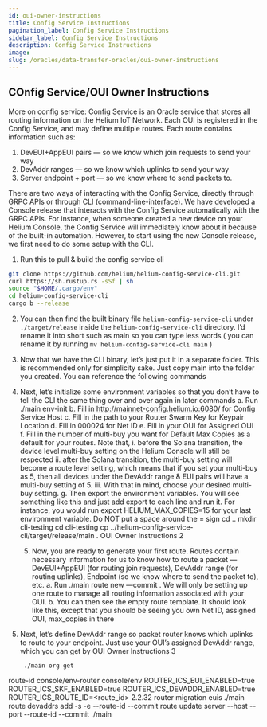 ```yaml
---
id: oui-owner-instructions
title: Config Service Instructions
pagination_label: Config Service Instructions
sidebar_label: Config Service Instructions
description: Config Service Instructions
image:
slug: /oracles/data-transfer-oracles/oui-owner-instructions
---
```



## COnfig Service/OUI Owner Instructions

More on config service:
Config Service is an Oracle service that stores all routing information on the Helium IoT Network. Each OUI is registered in the Config Service, and may define multiple routes. 
Each route contains information such as:
1. DevEUI+AppEUI pairs — so we know which join requests to send your way
2. DevAddr ranges — so we know which uplinks to send your way
3. Server endpoint + port — so we know where to send packets to.

There are two ways of interacting with the Config Service, directly through GRPC APIs or through CLI (command-line-interface). We have developed a Console release that interacts with the Config Service automatically with the GRPC APIs. For instance, when someone created a new device on your Helium Console, the Config Service will immediately know about it because of the built-in automation.
However, to start using the new Console release, we first need to do some setup with the CLI.

1. Run this to pull & build the config service cli

```bash
git clone https://github.com/helium/helium-config-service-cli.git
curl https://sh.rustup.rs -sSf | sh
source "$HOME/.cargo/env"
cd helium-config-service-cli
cargo b --release
```
2. You can then find the built binary file `helium-config-service-cli` under `./target/release` inside the `helium-config-service-cli` directory. I’d rename it into
short such as main so you can type less words ( you can rename it by running
`mv helium-config-service-cli main` )

3. Now that we have the CLI binary, let’s just put it in a separate folder. This is recommended only for simplicity sake. Just copy main into the folder you created. You can reference the following commands
4. Next, let’s initialize some environment variables so that you don’t have to tell the
CLI the same thing over and over again in later commands
a. Run ./main env-init
b. Fill in http://mainnet-config.helium.io:6080/ for Config Service Host
c. Fill in the path to your Router Swarm Key for Keypair Location
d. Fill in 000024 for Net ID
e. Fill in your OUI for Assigned OUI
f. Fill in the number of multi-buy you want for Default Max Copies as a default for your routes. Note that,
i. before the Solana transition, the device level multi-buy setting on the Helium Console will still be respected
ii. after the Solana transition, the multi-buy setting will become a route level setting, which means that if you set your multi-buy as 5, then all devices under the DevAddr range & EUI pairs will have a multi-buy setting of 5.
iii. With that in mind, choose your desired multi-buy setting.
g. Then export the environment variables. You will see something like this and just add export to each line and run it. For instance, you would run export
HELIUM_MAX_COPIES=15 for your last environment variable. Do NOT put a space around the = sign
             cd ..
mkdir cli-testing
cd cli-testing
cp ../helium-config-service-cli/target/release/main .
OUI Owner Instructions 2

   5. Now, you are ready to generate your first route. Routes contain necessary information for us to know how to route a packet — DevEUI+AppEUI (for routing join requests), DevAddr range (for routing uplinks), Endpoint (so we know where to send the packet to), etc.
a. Run ./main route new —commit . We will only be setting up one route to manage all routing information associated with your OUI.
b. You can then see the empty route template. It should look like this, except that you should be seeing you own Net ID, assigned OUI, max_copies in there
  6. Next, let’s define DevAddr range so packet router knows which uplinks to route to your endpoint. Just use your OUI’s assigned DevAddr range, which you can get by
OUI Owner Instructions 3

          ./main org get
route-id console/env-router console/env
    ROUTER_ICS_EUI_ENABLED=true
    ROUTER_ICS_SKF_ENABLED=true
    ROUTER_ICS_DEVADDR_ENABLED=true
    ROUTER_ICS_ROUTE_ID=<route_id>
                            2.2.32
     router migration euis
./main route devaddrs add -s <start> -e <end>
 --route-id <route-id>  --commit
 route update server --host <host> --port <port> --route-id <route-id> --commit
./main
